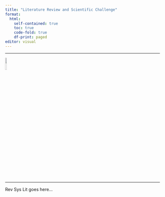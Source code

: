```yaml
---
title: "Literature Review and Scientific Challenge"
format:
  html:
    self-contained: true
    toc: true
    code-fold: true
    df-print: paged
editor: visual
---
```


------------------------------------------------------------------------

<left> ![](https://raw.githubusercontent.com/rhozon/Doutorado/main/pucpr_logo.png){width="10%"} </left>

------------------------------------------------------------------------

Rev Sys Lit goes here...